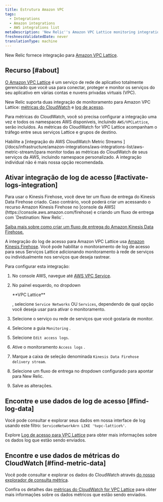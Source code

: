 ```yaml
---
title: Estrutura Amazon VPC
tags:
  - Integrations
  - Amazon integrations
  - AWS integrations list
metaDescription: 'New Relic''s Amazon VPC Lattice monitoring integration: how to enable it, and the data it reports.'
freshnessValidatedDate: never
translationType: machine
---
```


New Relic fornece integração para [Amazon VPC Lattice](https://docs.aws.amazon.com/vpc-lattice/latest/ug/what-is-vpc-lattice.html).

## Recurso [#about]

[O Amazon VPC Lattice](https://aws.amazon.com/vpc/lattice/) é um serviço de rede de aplicativo totalmente gerenciado que você usa para conectar, proteger e monitor os serviços do seu aplicativo em várias contas e nuvens privadas virtuais (VPC).

New Relic suporta duas integração de monitoramento para Amazon VPC Lattice: [métricas do CloudWatch](https://docs.aws.amazon.com/vpc-lattice/latest/ug/monitoring-cloudwatch.html) e [log de acesso](https://docs.aws.amazon.com/vpc-lattice/latest/ug/monitoring-access-logs.html).

Para métricas do CloudWatch, você só precisa configurar a integração uma vez e todos os namespaces AWS disponíveis, incluindo `AWS/VPCLattice`, serão incluídos. As métricas do CloudWatch for VPC Lattice acompanham o tráfego entre seus serviços Lattice e grupos de destino.

<Callout variant="important">
  Habilite a [integração do AWS CloudWatch Metric Streams ](/docs/infrastructure/amazon-integrations/aws-integrations-list/aws-metric-stream/)para monitor todas as métricas do CloudWatch de seus serviços da AWS, incluindo namespace personalizado. A integração individual não é mais nossa opção recomendada.
</Callout>

## Ativar integração de log de acesso [#activate-logs-integration]

<Callout variant="important">
  Para usar o Kinesis Firehose, você deve ter um fluxo de entrega do Kinesis Data Firehose criado. Caso contrário, você poderá criar um acessando o recurso Amazon Kinesis Firehose no [console da AWS](https://console.aws.amazon.com/firehose) e criando um fluxo de entrega com `Destination: New Relic`.

  [Saiba mais sobre como criar um fluxo de entrega do Amazon Kinesis Data Firehose.](https://docs.aws.amazon.com/firehose/latest/dev/basic-create.html?icmpid=docs_console_unmapped)
</Callout>

A integração do log de acesso para Amazon VPC Lattice usa [Amazon Kinesis Firehose](https://aws.amazon.com/kinesis/data-firehose/). Você pode habilitar o monitoramento de log de acesso para seus Serviços Lattice adicionando monitoramento à rede de serviços ou individualmente nos serviços que deseja rastrear.

Para configurar esta integração:

1. No console AWS, navegue até [AWS VPC Service](https://console.aws.amazon.com/vpc).

2. No painel esquerdo, no dropdown

   <DNT>
     **VPC Lattice**
   </DNT>

   , selecione `Service Networks` OU `Services`, dependendo de qual opção você deseja usar para ativar o monitoramento.

3. Selecione o serviço ou rede de serviços que você gostaria de monitor.

4. Selecione a guia `Monitoring` .

5. Selecione `Edit access logs`.

6. Ative o monitoramento `Access logs` .

7. Marque a caixa de seleção denominada `Kinesis Data Firehose delivery stream`.

8. Selecione um fluxo de entrega no dropdown configurado para apontar para New Relic.

9. Salve as alterações.

## Encontre e use dados de log de acesso [#find-log-data]

Você pode consultar e explorar seus dados em nossa interface de log usando este filtro: `ServiceNetworkArn LIKE '%vpc-lattice%'`.

Explore [Log de acesso para VPC Lattice](https://docs.aws.amazon.com/vpc-lattice/latest/ug/monitoring-access-logs.html) para obter mais informações sobre os dados log que estão sendo enviados.

## Encontre e use dados de métricas do CloudWatch [#find-metric-data]

Você pode consultar e explorar os dados do CloudWatch através [do nosso explorador de consulta métrica](/docs/data-apis/understand-data/metric-data/query-metric-data-type/).

Confira os detalhes das [métricas do CloudWatch for VPC Lattice](https://docs.aws.amazon.com/vpc-lattice/latest/ug/monitoring-cloudwatch.html) para obter mais informações sobre os dados métricos que estão sendo enviados.
